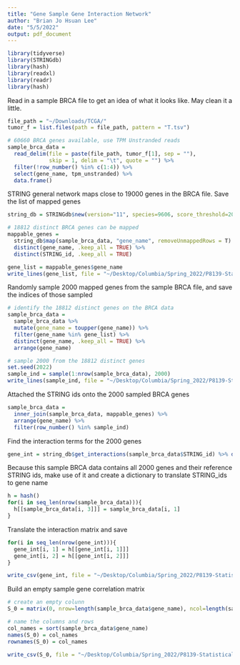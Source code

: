 ```yaml
---
title: "Gene Sample Gene Interaction Network"
author: "Brian Jo Hsuan Lee"
date: "5/5/2022"
output: pdf_document
---
```


```r
library(tidyverse)
library(STRINGdb)
library(hash)
library(readxl)
library(readr)
library(hash)
```

Read in a sample BRCA file to get an idea of what it looks like. May clean it a little. 
```r
file_path = "~/Downloads/TCGA/"
tumor_f = list.files(path = file_path, pattern = "T.tsv")

# 60660 BRCA genes available, use TPM Unstranded reads
sample_brca_data = 
  read_delim(file = paste(file_path, tumor_f[1], sep = ""), 
             skip = 1, delim = "\t", quote = "") %>% 
  filter(!row_number() %in% c(1:4)) %>% 
  select(gene_name, tpm_unstranded) %>% 
  data.frame()
```

STRING general network maps close to 19000 genes in the BRCA file. Save the list of mapped genes
```r
string_db = STRINGdb$new(version="11", species=9606, score_threshold=200, input_directory="")

# 18812 distinct BRCA genes can be mapped 
mappable_genes = 
  string_db$map(sample_brca_data, "gene_name", removeUnmappedRows = T) %>% 
  distinct(gene_name, .keep_all = TRUE) %>% 
  distinct(STRING_id, .keep_all = TRUE)

gene_list = mappable_genes$gene_name
write_lines(gene_list, file = "~/Desktop/Columbia/Spring_2022/P8139-Statistical_Genetic_Modeling/Project/gene_list")
```

Randomly sample 2000 mapped genes from the sample BRCA file, and save the indices of those sampled
```r
# identify the 18812 distinct genes on the BRCA data
sample_brca_data =
  sample_brca_data %>% 
  mutate(gene_name = toupper(gene_name)) %>% 
  filter(gene_name %in% gene_list) %>% 
  distinct(gene_name, .keep_all = TRUE) %>% 
  arrange(gene_name)

# sample 2000 from the 18812 distinct genes
set.seed(2022)
sample_ind = sample(1:nrow(sample_brca_data), 2000)
write_lines(sample_ind, file = "~/Desktop/Columbia/Spring_2022/P8139-Statistical_Genetic_Modeling/Project/gene_sample_ind")
```

Attached the STRING ids onto the 2000 sampled BRCA genes
```r
sample_brca_data = 
  inner_join(sample_brca_data, mappable_genes) %>% 
  arrange(gene_name) %>% 
  filter(row_number() %in% sample_ind)
```

Find the interaction terms for the 2000 genes
```r
gene_int = string_db$get_interactions(sample_brca_data$STRING_id) %>% distinct(.keep_all = TRUE)
```


Because this sample BRCA data contains all 2000 genes and their reference STRING ids, 
make use of it and create a dictionary to translate STRING_ids to gene name
```r
h = hash()
for(i in seq_len(nrow(sample_brca_data))){
  h[[sample_brca_data[i, 3]]] = sample_brca_data[i, 1]
}
```

Translate the interaction matrix and save
```r
for(i in seq_len(nrow(gene_int))){
  gene_int[i, 1] = h[[gene_int[i, 1]]] 
  gene_int[i, 2] = h[[gene_int[i, 2]]] 
}

write_csv(gene_int, file = "~/Desktop/Columbia/Spring_2022/P8139-Statistical_Genetic_Modeling/Project/gene_int")
```

Build an empty sample gene correlation matrix
```r
# create an empty colunn
S_0 = matrix(0, nrow=length(sample_brca_data$gene_name), ncol=length(sample_brca_data$gene_name)) %>% data.frame()

# name the columns and rows
col_names = sort(sample_brca_data$gene_name)
names(S_0) = col_names
rownames(S_0) = col_names

write_csv(S_0, file = "~/Desktop/Columbia/Spring_2022/P8139-Statistical_Genetic_Modeling/Project/s0_zero_matrix")
```


